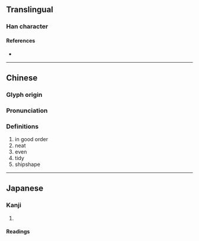 {{character info}}
==Translingual==

===Han character===
{{Han char|rn=96|rad=玉|as=07|sn=11|four=16181|canj=MGRYO|ids=⿰𤣩足}}

====References====
* {{Han ref|kx=0732.240|dkj=21006|dj=1144.010|hdz=21117.040|uh=73FF|ud=29695|bh=D675|bd=54901}}

----

==Chinese==
{{zh-forms}}

===Glyph origin===
{{Han etym}}

===Pronunciation===
{{zh-pron
|m=chù
|c=
|mc=y
|oc=y
|cat=
}}

===Definitions===
{{zh-hanzi}}

# in good order
# neat
# even
# tidy
# shipshape

----

==Japanese==

===Kanji===
{{ja-kanji|grade=|rs=玉07}}

# {{rfdef|ja|sort=玉07}}

====Readings====
{{ja-readings|on=しゅく,すく,さく|kun=ひとし.い}}